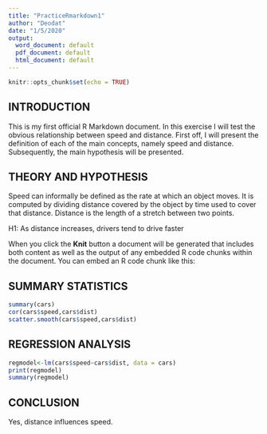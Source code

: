 ```yaml
---
title: "PracticeRmarkdown1"
author: "Deodat"
date: "1/5/2020"
output:
  word_document: default
  pdf_document: default
  html_document: default
---
```


```r
knitr::opts_chunk$set(echo = TRUE)
```

## **INTRODUCTION**

This is my first official R Markdown document. In this exercise I will test the obvious relationship between speed and distance. First off, I will present the definition of each of the main concepts, namely speed and distance. Subsequently, the main hypothesis will be presented. 

## **THEORY AND HYPOTHESIS**  
Speed can informally be defined as the rate at which an object moves. It is computed by dividing distance covered by the object by time used to cover that distance. Distance is the length of a stretch between two points.

H1: As distance increases, drivers tend to drive faster

When you click the **Knit** button a document will be generated that includes both content as well as the output of any embedded R code chunks within the document. You can embed an R code chunk like this:

## **SUMMARY STATISTICS**

```r
summary(cars)
cor(cars$speed,cars$dist)
scatter.smooth(cars$speed,cars$dist)
```

## **REGRESSION ANALYSIS**
```r
regmodel<-lm(cars$speed~cars$dist, data = cars)
print(regmodel)
summary(regmodel)
```


## **CONCLUSION**
Yes, distance influences speed.

